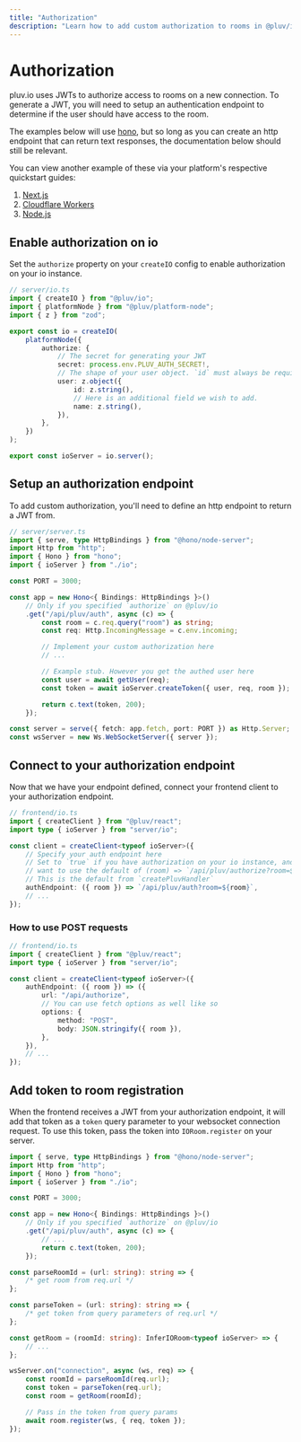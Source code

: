 ```yaml
---
title: "Authorization"
description: "Learn how to add custom authorization to rooms in @pluv/io"
---
```


# Authorization

pluv.io uses JWTs to authorize access to rooms on a new connection. To generate a JWT, you will need to setup an authentication endpoint to determine if the user should have access to the room.

The examples below will use [hono](https://hono.dev), but so long as you can create an http endpoint that can return text responses, the documentation below should still be relevant.

You can view another example of these via your platform's respective quickstart guides:

1. [Next.js](/docs/quickstart/nextjs)
2. [Cloudflare Workers](/docs/quickstart/cloudflare-workers)
3. [Node.js](/docs/quickstart/nodejs)

## Enable authorization on io

Set the `authorize` property on your `createIO` config to enable authorization on your io instance.

```ts
// server/io.ts
import { createIO } from "@pluv/io";
import { platformNode } from "@pluv/platform-node";
import { z } from "zod";

export const io = createIO(
    platformNode({
        authorize: {
            // The secret for generating your JWT
            secret: process.env.PLUV_AUTH_SECRET!,
            // The shape of your user object. `id` must always be required.
            user: z.object({
                id: z.string(),
                // Here is an additional field we wish to add.
                name: z.string(),
            }),
        },
    })
);

export const ioServer = io.server();
```

## Setup an authorization endpoint

To add custom authorization, you'll need to define an http endpoint to return a JWT from.

```ts
// server/server.ts
import { serve, type HttpBindings } from "@hono/node-server";
import Http from "http";
import { Hono } from "hono";
import { ioServer } from "./io";

const PORT = 3000;

const app = new Hono<{ Bindings: HttpBindings }>()
    // Only if you specified `authorize` on @pluv/io
    .get("/api/pluv/auth", async (c) => {
        const room = c.req.query("room") as string;
        const req: Http.IncomingMessage = c.env.incoming;

        // Implement your custom authorization here
        // ...

        // Example stub. However you get the authed user here
        const user = await getUser(req);
        const token = await ioServer.createToken({ user, req, room });

        return c.text(token, 200);
    });

const server = serve({ fetch: app.fetch, port: PORT }) as Http.Server;
const wsServer = new Ws.WebSocketServer({ server });
```

## Connect to your authorization endpoint

Now that we have your endpoint defined, connect your frontend client to your authorization endpoint.

```ts
// frontend/io.ts
import { createClient } from "@pluv/react";
import type { ioServer } from "server/io";

const client = createClient<typeof ioServer>({
    // Specify your auth endpoint here
    // Set to `true` if you have authorization on your io instance, and you
    // want to use the default of (room) => `/api/pluv/authorize?room=${room}`
    // This is the default from `createPluvHandler`
    authEndpoint: ({ room }) => `/api/pluv/auth?room=${room}`,
    // ...
});
```

### How to use POST requests

```ts
// frontend/io.ts
import { createClient } from "@pluv/react";
import type { ioServer } from "server/io";

const client = createClient<typeof ioServer>({
    authEndpoint: ({ room }) => ({
        url: "/api/authorize",
        // You can use fetch options as well like so
        options: {
            method: "POST",
            body: JSON.stringify({ room }),
        },
    }),
    // ...
});
```

## Add token to room registration

When the frontend receives a JWT from your authorization endpoint, it will add that token as a `token` query parameter to your websocket connection request. To use this token, pass the token into `IORoom.register` on your server.

```ts
import { serve, type HttpBindings } from "@hono/node-server";
import Http from "http";
import { Hono } from "hono";
import { ioServer } from "./io";

const PORT = 3000;

const app = new Hono<{ Bindings: HttpBindings }>()
    // Only if you specified `authorize` on @pluv/io
    .get("/api/pluv/auth", async (c) => {
        // ...
        return c.text(token, 200);
    });

const parseRoomId = (url: string): string => {
    /* get room from req.url */
};

const parseToken = (url: string): string => {
    /* get token from query parameters of req.url */
};

const getRoom = (roomId: string): InferIORoom<typeof ioServer> => {
    // ...
};

wsServer.on("connection", async (ws, req) => {
    const roomId = parseRoomId(req.url);
    const token = parseToken(req.url);
    const room = getRoom(roomId);

    // Pass in the token from query params
    await room.register(ws, { req, token });
});
```
